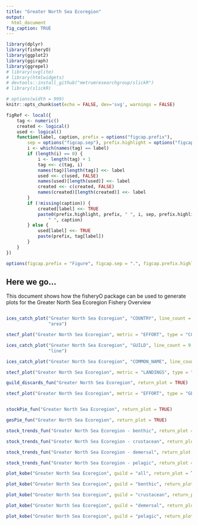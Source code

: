 ```yaml
---
title: "Greater North Sea Ecoregion"
output: 
  html_document
fig_caption: TRUE
---
```


```r
library(dplyr)
library(fisheryO)
library(ggplot2)
library(ggiraph)
library(ggrepel)
# library(svglite)
# library(htmlwidgets)
# devtools::install_github("metrumresearchgroup/slickR")
# library(slickR)

# options(width = 999)
knitr::opts_chunk$set(echo = FALSE, dev='svg', warnings = FALSE)

figRef <- local({
    tag <- numeric()
    created <- logical()
    used <- logical()
    function(label, caption, prefix = options("figcap.prefix"), 
        sep = options("figcap.sep"), prefix.highlight = options("figcap.prefix.highlight")) {
        i <- which(names(tag) == label)
        if (length(i) == 0) {
            i <- length(tag) + 1
            tag <<- c(tag, i)
            names(tag)[length(tag)] <<- label
            used <<- c(used, FALSE)
            names(used)[length(used)] <<- label
            created <<- c(created, FALSE)
            names(created)[length(created)] <<- label
        }
        if (!missing(caption)) {
            created[label] <<- TRUE
            paste0(prefix.highlight, prefix, " ", i, sep, prefix.highlight, 
                " ", caption)
        } else {
            used[label] <<- TRUE
            paste(prefix, tag[label])
        }
    }
})

options(figcap.prefix = "Figure", figcap.sep = ".", figcap.prefix.highlight = "**")

```


## Here we go...

This document shows how the fisheryO package can be used to generate plots for the Greater North Sea Ecoregion Fishery Overview



```r

```


```r

ices_catch_plot("Greater North Sea Ecoregion", "COUNTRY", line_count = 9,
                "area")
```



```r
stecf_plot("Greater North Sea Ecoregion", metric = "EFFORT", type = "COUNTRY", line_count = 9, plot_type = "line")
```


```r

ices_catch_plot("Greater North Sea Ecoregion", "GUILD", line_count = 9,
                "line")
```

```r

ices_catch_plot("Greater North Sea Ecoregion", "COMMON_NAME", line_count = 9, "line")
```

```r

stecf_plot("Greater North Sea Ecoregion", metric = "LANDINGS", type = "GEAR", line_count = 9, plot_type = "line")
```

```r
guild_discards_fun("Greater North Sea Ecoregion", return_plot = TRUE)
```

```r

stecf_plot("Greater North Sea Ecoregion", metric = "EFFORT", type = "GEAR", line_count = 9, plot_type = "line")
```


```r


```


```r

stockPie_fun("Greater North Sea Ecoregion", return_plot = TRUE)
```




```r

gesPie_fun("Greater North Sea Ecoregion", return_plot = TRUE)
```



```r

stock_trends_fun("Greater North Sea Ecoregion - benthic", return_plot = TRUE, dynamic = TRUE, stackable = FALSE)
```

```r

stock_trends_fun("Greater North Sea Ecoregion - crustacean", return_plot = TRUE, dynamic = TRUE, stackable = FALSE)
```

```r

stock_trends_fun("Greater North Sea Ecoregion - demersal", return_plot = TRUE, dynamic = TRUE, stackable = FALSE)
```

```r

stock_trends_fun("Greater North Sea Ecoregion - pelagic", return_plot = TRUE, dynamic = TRUE, stackable = FALSE)
```



```r

plot_kobe("Greater North Sea Ecoregion", guild = "all", return_plot = TRUE, dynamic = TRUE)
```

```r

plot_kobe("Greater North Sea Ecoregion", guild = "benthic", return_plot = TRUE, dynamic = TRUE)
```

```r

plot_kobe("Greater North Sea Ecoregion", guild = "crustacean", return_plot = TRUE, dynamic = TRUE)
```

```r

plot_kobe("Greater North Sea Ecoregion", guild = "demersal", return_plot = TRUE, dynamic = TRUE)
```

```r

plot_kobe("Greater North Sea Ecoregion", guild = "pelagic", return_plot = TRUE, dynamic = TRUE)
```


```r


```


```r


```



<!-- # Annex -->
<!-- ```{r echo = FALSE, include = TRUE, out.width = "100%", fig.width = 14} -->
<!-- # rm(list= ls()) -->
<!-- # load("data/summary_table_frmt.rda") -->
<!-- data("summary_table_frmt") -->

<!-- summary_table_frmt %>% -->
<!--   filter(grepl(pattern = "Greater North Sea Ecoregion", EcoRegion)) %>% -->
<!--   select(-EcoRegion) %>% -->
<!--   distinct() %>% -->
<!--   arrange(StockCode) -->
<!-- ``` -->

<!-- # ```{r, annex_1, out.width = "100%", fig.width = 14, code = readLines("rmd/stockSummaryTable-dynamic.R"), echo = FALSE, eval = TRUE} -->
<!-- #  -->
<!-- # ``` -->


<!-- ```{r figure_12, echo=FALSE, messages = FALSE, fig.cap=figRef("F12","Stock trends of F/F<sub>MSY</sub> in relation to F<sub>MSY</sub> status and SSB/MSY B<sub>trigger</sub> in relation to biomass status for benthic, crustacean, demersal, and pelagic stocks within the Greater North Sea over time. Only stocks with defined MSY reference points were considered. Full stock names are available in Annex Table A.")} -->

<!-- carousel_fun <- function(x) { -->
<!--  htmlwidgets::saveWidget(ggiraph(code = print(stock_trends_fun(sprintf("Greater North Sea Ecoregion - %s", x), -->
<!--                                                                return_plot = TRUE, dynamic = TRUE, -->
<!--                                                                stackable = TRUE)), -->
<!--                                  hover_css = "cursor:pointer;stroke:black;stroke-width:3pt;", -->
<!--                                  width_svg = 8), -->
<!--                          paste0(x, '.html')) -->
<!-- } -->

<!-- invisible(lapply(c("benthic", "pelagic", "demersal", "crustacean"), carousel_fun)) -->

<!-- slickR(c(paste0(readLines('benthic.html'), collapse = '\n'), -->
<!--          paste0(readLines('crustacean.html'), collapse = '\n'), -->
<!--          paste0(readLines('demersal.html'), collapse = '\n'), -->
<!--          paste0(readLines('pelagic.html'), collapse = '\n')), -->
<!--        slideId = 'stock_trends', -->
<!--        # slideIdx = list(1:4), -->
<!--        slideType = 'iframe', -->
<!--        slickOpts = list(dots = T, slidesToShow = 1, slidesToScroll = 1), -->
<!--        height = '1000px', width = '100%') -->
<!-- ``` -->

